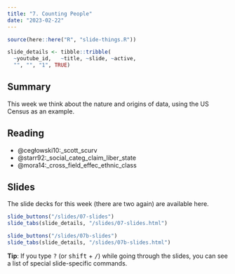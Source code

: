 ```yaml
---
title: "7. Counting People"
date: "2023-02-22"
---
```


```r
source(here::here("R", "slide-things.R"))

slide_details <- tibble::tribble(
  ~youtube_id,   ~title, ~slide, ~active,
  "", "", "1", TRUE)

```

## Summary

This week we think about the nature and origins of data, using the US Census as an example.

## Reading

- @cegłowski10:_scott_scurv
- @starr92:_social_categ_claim_liber_state
- @mora14:_cross_field_effec_ethnic_class

## Slides

The slide decks for this week (there are two again) are available here. 

```r
slide_buttons("/slides/07-slides")
slide_tabs(slide_details, "/slides/07-slides.html")
```



```r
slide_buttons("/slides/07b-slides")
slide_tabs(slide_details, "/slides/07b-slides.html")
```


:::{.callout-tip}
**Tip**: If you type <kbd>?</kbd> (or <kbd>shift</kbd> + <kbd>/</kbd>) while going through the slides, you can see a list of special slide-specific commands.
:::
